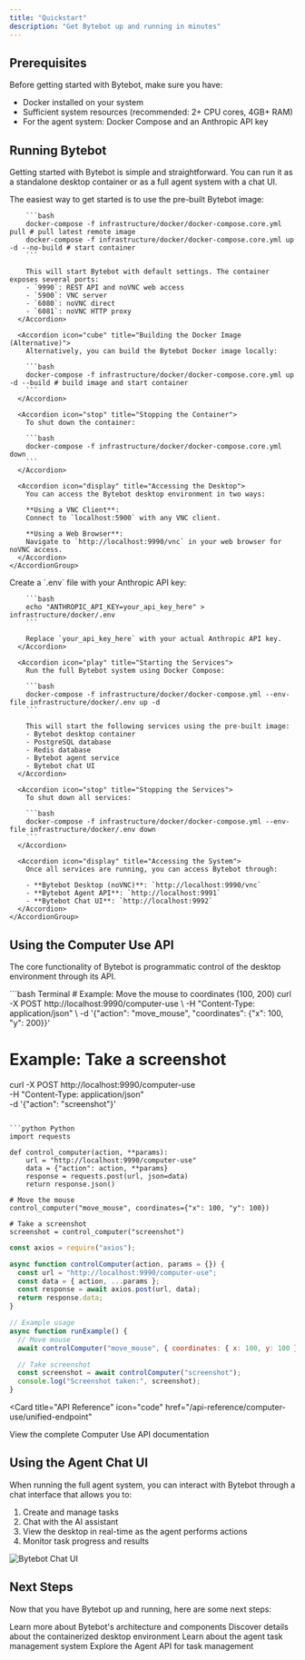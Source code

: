 ```yaml
---
title: "Quickstart"
description: "Get Bytebot up and running in minutes"
---
```


## Prerequisites

Before getting started with Bytebot, make sure you have:

- Docker installed on your system
- Sufficient system resources (recommended: 2+ CPU cores, 4GB+ RAM)
- For the agent system: Docker Compose and an Anthropic API key

## Running Bytebot

Getting started with Bytebot is simple and straightforward. You can run it as a standalone desktop container or as a full agent system with a chat UI.

<AccordionGroup>
  <Accordion icon="cube" title="Running the Standalone Desktop Container">
    <AccordionGroup>
      <Accordion icon="play" title="Using the Pre-built Image">
        The easiest way to get started is to use the pre-built Bytebot image:

        ```bash
        docker-compose -f infrastructure/docker/docker-compose.core.yml pull # pull latest remote image
        docker-compose -f infrastructure/docker/docker-compose.core.yml up -d --no-build # start container
        ```

        This will start Bytebot with default settings. The container exposes several ports:
        - `9990`: REST API and noVNC web access
        - `5900`: VNC server
        - `6080`: noVNC direct
        - `6081`: noVNC HTTP proxy
      </Accordion>

      <Accordion icon="cube" title="Building the Docker Image (Alternative)">
        Alternatively, you can build the Bytebot Docker image locally:

        ```bash
        docker-compose -f infrastructure/docker/docker-compose.core.yml up -d --build # build image and start container
        ```
      </Accordion>

      <Accordion icon="stop" title="Stopping the Container">
        To shut down the container:

        ```bash
        docker-compose -f infrastructure/docker/docker-compose.core.yml down
        ```
      </Accordion>

      <Accordion icon="display" title="Accessing the Desktop">
        You can access the Bytebot desktop environment in two ways:

        **Using a VNC Client**:
        Connect to `localhost:5900` with any VNC client.

        **Using a Web Browser**:
        Navigate to `http://localhost:9990/vnc` in your web browser for noVNC access.
      </Accordion>
    </AccordionGroup>

  </Accordion>

  <Accordion icon="robot" title="Running the Full Agent System (Alpha)">
    <AccordionGroup>
      <Accordion icon="key" title="Setting Up Environment Variables">
        Create a `.env` file with your Anthropic API key:

        ```bash
        echo "ANTHROPIC_API_KEY=your_api_key_here" > infrastructure/docker/.env
        ```

        Replace `your_api_key_here` with your actual Anthropic API key.
      </Accordion>

      <Accordion icon="play" title="Starting the Services">
        Run the full Bytebot system using Docker Compose:

        ```bash
        docker-compose -f infrastructure/docker/docker-compose.yml --env-file infrastructure/docker/.env up -d
        ```

        This will start the following services using the pre-built image:
        - Bytebot desktop container
        - PostgreSQL database
        - Redis database
        - Bytebot agent service
        - Bytebot chat UI
      </Accordion>

      <Accordion icon="stop" title="Stopping the Services">
        To shut down all services:

        ```bash
        docker-compose -f infrastructure/docker/docker-compose.yml --env-file infrastructure/docker/.env down
        ```
      </Accordion>

      <Accordion icon="display" title="Accessing the System">
        Once all services are running, you can access Bytebot through:

        - **Bytebot Desktop (noVNC)**: `http://localhost:9990/vnc`
        - **Bytebot Agent API**: `http://localhost:9991`
        - **Bytebot Chat UI**: `http://localhost:9992`
      </Accordion>
    </AccordionGroup>

  </Accordion>
</AccordionGroup>

## Using the Computer Use API

The core functionality of Bytebot is programmatic control of the desktop environment through its API.

<CodeGroup>
```bash Terminal
# Example: Move the mouse to coordinates (100, 200)
curl -X POST http://localhost:9990/computer-use \
  -H "Content-Type: application/json" \
  -d '{"action": "move_mouse", "coordinates": {"x": 100, "y": 200}}'

# Example: Take a screenshot

curl -X POST http://localhost:9990/computer-use \
 -H "Content-Type: application/json" \
 -d '{"action": "screenshot"}'

````

```python Python
import requests

def control_computer(action, **params):
    url = "http://localhost:9990/computer-use"
    data = {"action": action, **params}
    response = requests.post(url, json=data)
    return response.json()

# Move the mouse
control_computer("move_mouse", coordinates={"x": 100, "y": 100})

# Take a screenshot
screenshot = control_computer("screenshot")
````

```javascript JavaScript
const axios = require("axios");

async function controlComputer(action, params = {}) {
  const url = "http://localhost:9990/computer-use";
  const data = { action, ...params };
  const response = await axios.post(url, data);
  return response.data;
}

// Example usage
async function runExample() {
  // Move mouse
  await controlComputer("move_mouse", { coordinates: { x: 100, y: 100 } });

  // Take screenshot
  const screenshot = await controlComputer("screenshot");
  console.log("Screenshot taken:", screenshot);
}
```

</CodeGroup>

<Card
  title="API Reference"
  icon="code"
  href="/api-reference/computer-use/unified-endpoint"
>
  View the complete Computer Use API documentation
</Card>

## Using the Agent Chat UI

When running the full agent system, you can interact with Bytebot through a chat interface that allows you to:

1. Create and manage tasks
2. Chat with the AI assistant
3. View the desktop in real-time as the agent performs actions
4. Monitor task progress and results

<img
  src="/static/chat-ui-example.png"
  alt="Bytebot Chat UI"
  className="w-full max-w-4xl"
/>

## Next Steps

Now that you have Bytebot up and running, here are some next steps:

<CardGroup cols={2}>
  <Card
    title="Explore the Architecture"
    icon="diagram-project"
    href="/core-concepts/architecture"
  >
    Learn more about Bytebot's architecture and components
  </Card>
  <Card
    title="Desktop Environment"
    icon="desktop"
    href="/core-concepts/desktop-environment"
  >
    Discover details about the containerized desktop environment
  </Card>
  <Card title="Agent System" icon="robot" href="/core-concepts/agent-system">
    Learn about the agent task management system
  </Card>
  <Card title="API Reference" icon="code" href="/api-reference/agent/tasks">
    Explore the Agent API for task management
  </Card>
</CardGroup>
